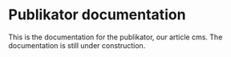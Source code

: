 # Publikator documentation


<Callout type='warning' emoji='⚠️'>
  This is the documentation for the publikator, our article cms. The
  documentation is still under construction.
</Callout>
